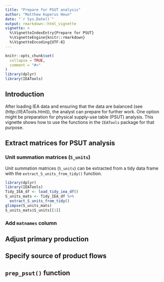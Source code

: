 ```yaml
---
title: "Prepare for PSUT analysis"
author: "Matthew Kuperus Heun"
date: "`r Sys.Date()`"
output: rmarkdown::html_vignette
vignette: >
  %\VignetteIndexEntry{Prepare for PSUT}
  %\VignetteEngine{knitr::rmarkdown}
  %\VignetteEncoding{UTF-8}
---
```


```r
knitr::opts_chunk$set(
  collapse = TRUE,
  comment = "#>"
)
library(dplyr)
library(IEATools)
```

## Introduction

After loading IEA data and ensuring that the data are balanced 
(see (http://IEATools.html)),
the analyst can prepare for further work.
One option might be preparation 
for physical supply-use table (PSUT) analysis.
This vignette shows how to use the functions in the `IEATools` package
for that purpose.


## Extract matrices for PSUT analysis

### Unit summation matrices (`S_units`)

Unit summation matrices (`S_units`) can be extracted from 
a tidy data frame with the `extract_S_units_from_tidy()` function.

```r
library(dplyr)
library(IEATools)
Tidy_IEA_df <- load_tidy_iea_df()
S_units_mats <- Tidy_IEA_df %>% 
  extract_S_units_from_tidy()
glimpse(S_units_mats)
S_units_mats$S_units[[1]]
```


### Add `matnames` column



## Adjust primary production




## Specify source of product flows



## `prep_psut()` function